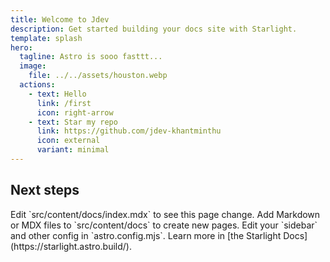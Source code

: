 ```yaml
---
title: Welcome to Jdev
description: Get started building your docs site with Starlight.
template: splash
hero:
  tagline: Astro is sooo fasttt...
  image:
    file: ../../assets/houston.webp
  actions:
    - text: Hello
      link: /first
      icon: right-arrow
    - text: Star my repo
      link: https://github.com/jdev-khantminthu
      icon: external
      variant: minimal
---
```



## Next steps

<CardGrid stagger>
  <Card title="Update content" icon="pencil">
    Edit `src/content/docs/index.mdx` to see this page change.
  </Card>
  <Card title="Add new content" icon="add-document">
    Add Markdown or MDX files to `src/content/docs` to create new pages.
  </Card>
  <Card title="Configure your site" icon="setting">
    Edit your `sidebar` and other config in `astro.config.mjs`.
  </Card>
  <Card title="Read the docs" icon="open-book">
    Learn more in [the Starlight Docs](https://starlight.astro.build/).
  </Card>
</CardGrid>
